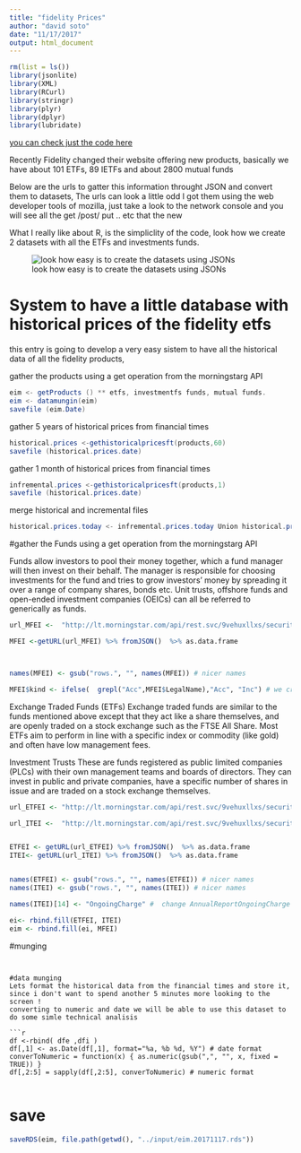 ```yaml
---
title: "fidelity Prices"
author: "david soto"
date: "11/17/2017"
output: html_document
---
```


```r

rm(list = ls())
library(jsonlite)  
library(XML)       
library(RCurl)     
library(stringr)   
library(plyr)      
library(dplyr)     
library(lubridate) 

```

[you can check just the code here ](https://github.com/DavidMSoto/blog/blob/master/mfunds/code/ScrapingFidelity.R)

Recently Fidelity changed their website offering new products, 
basically we have about 101 ETFs, 89 IETFs and about 2800 mutual funds

Below are the urls to gatter this information throught JSON and convert them to datasets, 
The urls can look a little odd I got them using the web developer tools of mozilla, 
just take a look to the network console and you will see all the get /post/ put .. etc that the new 

What I really like about R, is the simpliclity of the code, look how we create 2 datasets with all the ETFs and investments funds.

![look how easy is to create the datasets using JSONs](http://www.fillmurray.com/600/400)



# System to have a little database with historical prices of the fidelity etfs

this entry is going to develop a very easy sistem to have all the historical data of all the fidelity products, 

 gather the products using a get operation from the morningstarg API
```java
eim <- getProducts () ** etfs, investmentfs funds, mutual funds. 
eim <- datamungin(eim)
savefile (eim.Date) 
```

gather 5 years of  historical prices from financial times 
```java
historical.prices <-gethistoricalpricesft(products,60)
savefile (historical.prices.date)
```

gather 1 month  of  historical prices from financial times 
```java
infremental.prices <-gethistoricalpricesft(products,1)
savefile (historical.prices.date)
```

merge historical and incremental files  
```java
historical.prices.today <- infremental.prices.today Union historical.prices.date
```


#gather the Funds using a get operation from the morningstarg API

Funds allow investors to pool their money together, which a fund manager will then invest on their behalf. The manager is responsible for choosing investments for the fund and tries to grow investors' money by spreading it over a range of company shares, bonds etc.
Unit trusts, offshore funds and open-ended investment companies (OEICs) can all be referred to generically as funds.


```r


url_MFEI <-  "http://lt.morningstar.com/api/rest.svc/9vehuxllxs/security/screener?page=1&pageSize=3000&sortOrder=LegalName%20asc&outputType=json&version=1&languageId=en-GB&currencyId=GBP&universeIds=FOGBR%24%24ALL_3521&securityDataPoints=SecId%7CName%7CTenforeId%7CholdingTypeId%7Cisin%7Csedol%7CCustomAttributes1%7CCustomAttributes2%7CCustomExternalURL1%7CCustomExternalURL2%7CCustomExternalURL3%7CCustomIsClosed%7CCustomIsFavourite%7CCustomIsRecommended%7CQR_MonthDate%7CLegalName%7CCustomBuyFee%7CYield_M12%7COngoingCharge%7CCustomCategoryId3Name%7CStarRatingM255%7CQR_GBRReturnM12_5%7CQR_GBRReturnM12_4%7CQR_GBRReturnM12_3%7CQR_GBRReturnM12_2%7CQR_GBRReturnM12_1%7CCustomMinimumPurchaseAmount%7CCustomValue2%7CCustomAdditionalBuyFee%7CCustomSellFee%7CGBRReturnM0%7CGBRReturnM12%7CGBRReturnM36%7CGBRReturnM60%7CGBRReturnM120&filters=&term=&subUniverseId=MFEI"

MFEI <-getURL(url_MFEI) %>% fromJSON()  %>% as.data.frame



names(MFEI) <- gsub("rows.", "", names(MFEI)) # nicer names

MFEI$kind <- ifelse(  grepl("Acc",MFEI$LegalName),"Acc", "Inc") # we create a variable that says if is acc or icc


```


Exchange Traded Funds (ETFs)
Exchange traded funds are similar to the funds mentioned above except that they act like a share themselves, and are openly traded on a stock exchange such as the FTSE All Share.  Most ETFs aim to perform in line with a specific index or commodity (like gold) and often have low management fees.

Investment Trusts
These are funds registered as public limited companies (PLCs) with their own management teams and boards of directors. They can invest in public and private companies, have a specific number of shares in issue and are traded on a stock exchange themselves.


```r

url_ETFEI <- "http://lt.morningstar.com/api/rest.svc/9vehuxllxs/security/screener?page=1&pageSize=1000&sortOrder=LegalName%20asc&outputType=json&version=1&languageId=en-GB&currencyId=GBP&universeIds=ETEXG$XLON_3518|ETALL$$ALL_3518&securityDataPoints=SecId|Name|TenforeId|holdingTypeId|isin|sedol|QR_MonthDate|LegalName|Yield_M12|OngoingCharge|StarRatingM255|CustomCategoryId3Name|CollectedSRRI|QR_GBRReturnM12_5|QR_GBRReturnM12_4|QR_GBRReturnM12_3|QR_GBRReturnM12_2|QR_GBRReturnM12_1|CustomMinimumPurchaseAmount|GBRReturnM0|GBRReturnM12|GBRReturnM36|GBRReturnM60|GBRReturnM120&subUniverseId=ETFEI"

url_ITEI <-  "http://lt.morningstar.com/api/rest.svc/9vehuxllxs/security/screener?page=1&pageSize=1000&sortOrder=LegalName%20asc&outputType=json&version=1&languageId=en-GB&currencyId=GBP&universeIds=FCGBR%24%24ALL_3519&securityDataPoints=SecId%7CName%7CTenforeId%7CholdingTypeId%7Cisin%7Csedol%7CQR_MonthDate%7CLegalName%7CYield_M12%7CAnnualReportOngoingCharge%7CStarRatingM255%7CCustomCategoryId3Name%7CQR_GBRReturnM12_5%7CQR_GBRReturnM12_4%7CQR_GBRReturnM12_3%7CQR_GBRReturnM12_2%7CQR_GBRReturnM12_1%7CCustomMinimumPurchaseAmount%7CGBRReturnM0%7CGBRReturnM12%7CGBRReturnM36%7CGBRReturnM60%7CGBRReturnM120&filters=&term=&subUniverseId=ITEI"


ETFEI <- getURL(url_ETFEI) %>% fromJSON()  %>% as.data.frame
ITEI<- getURL(url_ITEI) %>% fromJSON()  %>% as.data.frame 


names(ETFEI) <- gsub("rows.", "", names(ETFEI)) # nicer names
names(ITEI) <- gsub("rows.", "", names(ITEI)) # nicer names

names(ITEI)[14] <- "OngoingCharge" #  change AnnualReportOngoingCharge for OngoingCharge

ei<- rbind.fill(ETFEI, ITEI)
eim <- rbind.fill(ei, MFEI)
```


#munging


```


#data munging
Lets format the historical data from the financial times and store it, since i don't want to spend another 5 minutes more looking to the screen !
converting to numeric and date we will be able to use this dataset to do some simle technical analisis

```r

df <-rbind( dfe ,dfi )
df[,1] <- as.Date(df[,1], format="%a, %b %d, %Y") # date format
converToNumeric = function(x) { as.numeric(gsub(",", "", x, fixed = TRUE)) }
df[,2:5] = sapply(df[,2:5], converToNumeric) # numeric format


```



# save 
```r

saveRDS(eim, file.path(getwd(), "../input/eim.20171117.rds"))

```